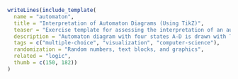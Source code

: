 ```r
writeLines(include_template(
  name = "automaton",
  title = "Interpretation of Automaton Diagrams (Using TikZ)",
  teaser = "Exercise template for assessing the interpretation of an automaton diagram (drawn with TikZ) based on randomly generated input sequences.",
  description = "Automaton diagram with four states A-D is drawn with TikZ and needs to be interpreted, where A is always the initial state and one state is randomly picked as the accepting state. Five binary 0/1 input sequences acceptance has to be assessed with approximately a quarter of all sequences being accepted.",
  tags = c("multiple-choice", "visualization", "computer-science"),
  randomization = "Random numbers, text blocks, and graphics",
  related = "logic",
  thumb = c(150, 182))
)
```
